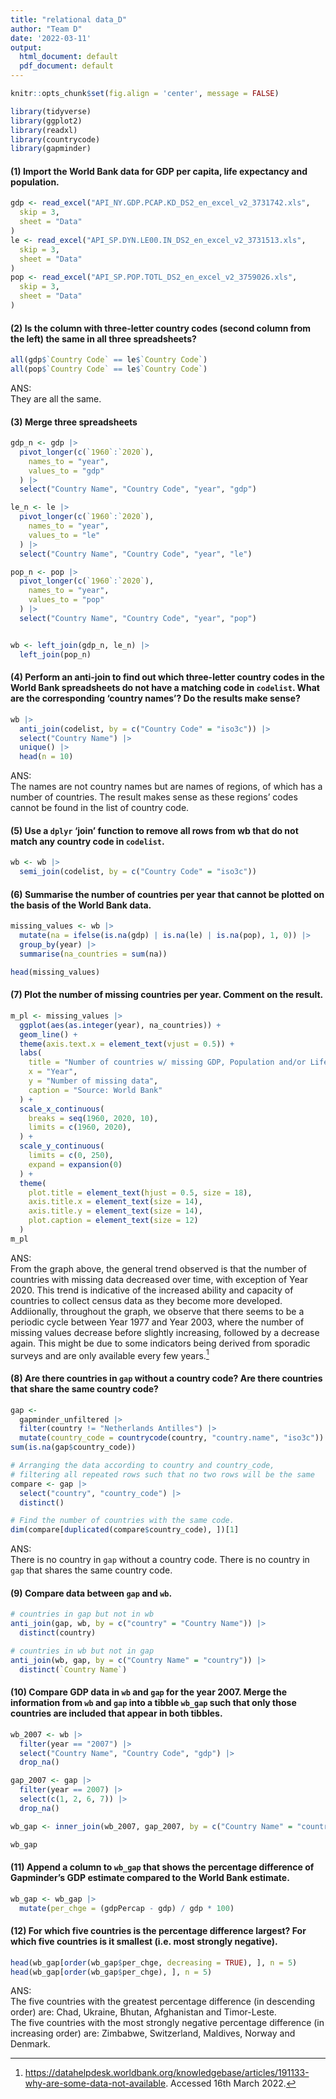 ```yaml
---
title: "relational data_D"
author: "Team D"
date: '2022-03-11'
output:
  html_document: default
  pdf_document: default
---
```


```r
knitr::opts_chunk$set(fig.align = 'center', message = FALSE)
```

```r
library(tidyverse)
library(ggplot2)
library(readxl)
library(countrycode)
library(gapminder)
```

#### (1) Import the World Bank data for GDP per capita, life expectancy and population.
```r
gdp <- read_excel("API_NY.GDP.PCAP.KD_DS2_en_excel_v2_3731742.xls",
  skip = 3,
  sheet = "Data"
)
le <- read_excel("API_SP.DYN.LE00.IN_DS2_en_excel_v2_3731513.xls",
  skip = 3,
  sheet = "Data"
)
pop <- read_excel("API_SP.POP.TOTL_DS2_en_excel_v2_3759026.xls",
  skip = 3,
  sheet = "Data"
)

```

#### (2) Is the column with three-letter country codes (second column from the left) the same in all three spreadsheets?
```r
all(gdp$`Country Code` == le$`Country Code`)
all(pop$`Country Code` == le$`Country Code`)
```
ANS: \
They are all the same.

#### (3) Merge three spreadsheets
```r
gdp_n <- gdp |>
  pivot_longer(c(`1960`:`2020`),
    names_to = "year",
    values_to = "gdp"
  ) |>
  select("Country Name", "Country Code", "year", "gdp")

le_n <- le |>
  pivot_longer(c(`1960`:`2020`),
    names_to = "year",
    values_to = "le"
  ) |>
  select("Country Name", "Country Code", "year", "le")

pop_n <- pop |>
  pivot_longer(c(`1960`:`2020`),
    names_to = "year",
    values_to = "pop"
  ) |>
  select("Country Name", "Country Code", "year", "pop")


wb <- left_join(gdp_n, le_n) |>
  left_join(pop_n)
```

#### (4) Perform an anti-join to find out which three-letter country codes in the World Bank spreadsheets do not have a matching code in `codelist`. What are the corresponding ‘country names’? Do the results make sense?

```r
wb |>
  anti_join(codelist, by = c("Country Code" = "iso3c")) |>
  select("Country Name") |>
  unique() |>
  head(n = 10)
```
ANS: \
The names are not country names but are names of regions, of which has a number of countries. The result makes sense as these regions' codes cannot be found in the list of country code.

#### (5) Use a `dplyr` ‘join’ function to remove all rows from wb that do not match any country code in `codelist`.
```r
wb <- wb |>
  semi_join(codelist, by = c("Country Code" = "iso3c"))
```

#### (6) Summarise the number of countries per year that cannot be plotted on the basis of the World Bank data. 
```r
missing_values <- wb |>
  mutate(na = ifelse(is.na(gdp) | is.na(le) | is.na(pop), 1, 0)) |>
  group_by(year) |>
  summarise(na_countries = sum(na))

head(missing_values)
```

#### (7) Plot the number of missing countries per year. Comment on the result.
```r
m_pl <- missing_values |>
  ggplot(aes(as.integer(year), na_countries)) +
  geom_line() +
  theme(axis.text.x = element_text(vjust = 0.5)) +
  labs(
    title = "Number of countries w/ missing GDP, Population and/or Life expectancy",
    x = "Year",
    y = "Number of missing data",
    caption = "Source: World Bank"
  ) +
  scale_x_continuous(
    breaks = seq(1960, 2020, 10),
    limits = c(1960, 2020),
  ) +
  scale_y_continuous(
    limits = c(0, 250),
    expand = expansion(0)
  ) +
  theme(
    plot.title = element_text(hjust = 0.5, size = 18),
    axis.title.x = element_text(size = 14),
    axis.title.y = element_text(size = 14),
    plot.caption = element_text(size = 12)
  )
m_pl
```
ANS: \
From the graph above, the general trend observed is that the number of countries with missing data decreased over time, with exception of Year 2020. This trend is indicative of the increased ability and capacity of countries to collect census data as they become more developed. Addiionally, throughout the graph, we observe that there seems to be a periodic cycle between Year 1977 and Year 2003, where the number of missing values decrease before slightly increasing, followed by a decrease again. This might be due to some indicators being derived from sporadic surveys and are only available every few years.[^our_first_footnote]

[^our_first_footnote]: <https://datahelpdesk.worldbank.org/knowledgebase/articles/191133-why-are-some-data-not-available>. Accessed 16th March 2022.

#### (8) Are there countries in `gap` without a country code? Are there countries that share the same country code?
```r
gap <-
  gapminder_unfiltered |>
  filter(country != "Netherlands Antilles") |>
  mutate(country_code = countrycode(country, "country.name", "iso3c"))
sum(is.na(gap$country_code))

# Arranging the data according to country and country_code,
# filtering all repeated rows such that no two rows will be the same
compare <- gap |>
  select("country", "country_code") |>
  distinct()

# Find the number of countries with the same code.
dim(compare[duplicated(compare$country_code), ])[1]
```
ANS: \
There is no country in `gap` without a country code. There is no country in `gap` that shares the same country code.

#### (9) Compare data between `gap` and `wb`.
```r
# countries in gap but not in wb
anti_join(gap, wb, by = c("country" = "Country Name")) |>
  distinct(country)

# countries in wb but not in gap
anti_join(wb, gap, by = c("Country Name" = "country")) |>
  distinct(`Country Name`)
```

#### (10) Compare GDP data in `wb` and `gap` for the year 2007.  Merge the information from `wb` and `gap` into a tibble `wb_gap` such that only those countries are included that appear in both tibbles.
```r
wb_2007 <- wb |>
  filter(year == "2007") |>
  select("Country Name", "Country Code", "gdp") |>
  drop_na()

gap_2007 <- gap |>
  filter(year == 2007) |>
  select(c(1, 2, 6, 7)) |>
  drop_na()

wb_gap <- inner_join(wb_2007, gap_2007, by = c("Country Name" = "country", "Country Code" = "country_code"))

wb_gap
```

#### (11) Append a column to `wb_gap` that shows the percentage difference of Gapminder’s GDP estimate compared to the World Bank estimate. 
```r
wb_gap <- wb_gap |>
  mutate(per_chge = (gdpPercap - gdp) / gdp * 100)
```

#### (12) For which five countries is the percentage difference largest? For which five countries is it smallest (i.e. most strongly negative).
```r
head(wb_gap[order(wb_gap$per_chge, decreasing = TRUE), ], n = 5)
head(wb_gap[order(wb_gap$per_chge), ], n = 5)
```
ANS: \
The five countries with the greatest percentage difference (in descending order) are: Chad, Ukraine, Bhutan, Afghanistan and Timor-Leste. \
The five countries with the most strongly negative percentage difference (in increasing order) are: Zimbabwe, Switzerland, Maldives, Norway and Denmark.